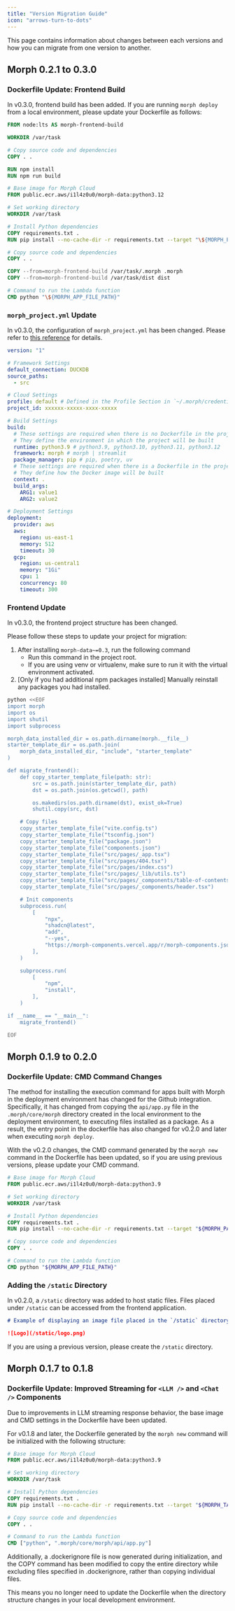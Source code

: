 ```yaml
---
title: "Version Migration Guide"
icon: "arrows-turn-to-dots"
---
```


This page contains information about changes between each versions and how you can migrate from one version to another.

## Morph 0.2.1 to 0.3.0

### Dockerfile Update: Frontend Build

In v0.3.0, frontend build has been added. If you are running `morph deploy` from a local environment, please update your Dockerfile as follows:

```dockerfile
FROM node:lts AS morph-frontend-build

WORKDIR /var/task

# Copy source code and dependencies
COPY . .

RUN npm install
RUN npm run build

# Base image for Morph Cloud
FROM public.ecr.aws/i1l4z0u0/morph-data:python3.12

# Set working directory
WORKDIR /var/task

# Install Python dependencies
COPY requirements.txt .
RUN pip install --no-cache-dir -r requirements.txt --target "\${MORPH_PACKAGE_ROOT}"

# Copy source code and dependencies
COPY . .

COPY --from=morph-frontend-build /var/task/.morph .morph
COPY --from=morph-frontend-build /var/task/dist dist

# Command to run the Lambda function
CMD python "\${MORPH_APP_FILE_PATH}"
```

### `morph_project.yml` Update

In v0.3.0, the configuration of `morph_project.yml` has been changed. Please refer to [this reference](/reference/en/framework/morph-project) for details.

```yaml
version: "1"

# Framework Settings
default_connection: DUCKDB
source_paths:
  - src

# Cloud Settings
profile: default # Defined in the Profile Section in `~/.morph/credentials`
project_id: xxxxxx-xxxxx-xxxx-xxxxx

# Build Settings
build:
  # These settings are required when there is no Dockerfile in the project root.
  # They define the environment in which the project will be built
  runtime: python3.9 # python3.9, python3.10, python3.11, python3.12
  framework: morph # morph | streamlit
  package_manager: pip # pip, poetry, uv
  # These settings are required when there is a Dockerfile in the project root.
  # They define how the Docker image will be built
  context: .
  build_args:
    ARG1: value1
    ARG2: value2

# Deployment Settings
deployment:
  provider: aws
  aws:
    region: us-east-1
    memory: 512
    timeout: 30
  gcp:
    region: us-central1
    memory: "1Gi"
    cpu: 1
    concurrency: 80
    timeout: 300
```

### Frontend Update

In v0.3.0, the frontend project structure has been changed.

Please follow these steps to update your project for migration:

1. After installing `morph-data~=0.3`, run the following command
   - Run this command in the project root.
   - If you are using venv or virtualenv, make sure to run it with the virtual environment activated.
2. [Only if you had additional npm packages installed] Manually reinstall any packages you had installed.

```bash
python <<EOF
import morph
import os
import shutil
import subprocess

morph_data_installed_dir = os.path.dirname(morph.__file__)
starter_template_dir = os.path.join(
    morph_data_installed_dir, "include", "starter_template"
)

def migrate_frontend():
    def copy_starter_template_file(path: str):
        src = os.path.join(starter_template_dir, path)
        dst = os.path.join(os.getcwd(), path)

        os.makedirs(os.path.dirname(dst), exist_ok=True)
        shutil.copy(src, dst)

    # Copy files
    copy_starter_template_file("vite.config.ts")
    copy_starter_template_file("tsconfig.json")
    copy_starter_template_file("package.json")
    copy_starter_template_file("components.json")
    copy_starter_template_file("src/pages/_app.tsx")
    copy_starter_template_file("src/pages/404.tsx")
    copy_starter_template_file("src/pages/index.css")
    copy_starter_template_file("src/pages/_lib/utils.ts")
    copy_starter_template_file("src/pages/_components/table-of-contents.tsx")
    copy_starter_template_file("src/pages/_components/header.tsx")

    # Init components
    subprocess.run(
        [
            "npx",
            "shadcn@latest",
            "add",
            "--yes",
            "https://morph-components.vercel.app/r/morph-components.json",
        ],
    )

    subprocess.run(
        [
            "npm",
            "install",
        ],
    )

if __name__ == "__main__":
    migrate_frontend()

EOF
```

## Morph 0.1.9 to 0.2.0

### Dockerfile Update: CMD Command Changes

The method for installing the execution command for apps built with Morph in the deployment environment has changed for the Github integration.
Specifically, it has changed from copying the `api/app.py` file in the `.morph/core/morph` directory created in the local environment to the deployment environment, to executing files installed as a package.
As a result, the entry point in the dockerfile has also changed for v0.2.0 and later when executing `morph deploy`.

With the v0.2.0 changes, the CMD command generated by the `morph new` command in the Dockerfile has been updated, so if you are using previous versions, please update your CMD command.

```dockerfile
# Base image for Morph Cloud
FROM public.ecr.aws/i1l4z0u0/morph-data:python3.9

# Set working directory
WORKDIR /var/task

# Install Python dependencies
COPY requirements.txt .
RUN pip install --no-cache-dir -r requirements.txt --target "${MORPH_PACKAGE_ROOT}"

# Copy source code and dependencies
COPY . .

# Command to run the Lambda function
CMD python "${MORPH_APP_FILE_PATH}"
```

### Adding the `/static` Directory

In v0.2.0, a `/static` directory was added to host static files. Files placed under `/static` can be accessed from the frontend application.

```markdown
# Example of displaying an image file placed in the `/static` directory

![Logo](/static/logo.png)
```

If you are using a previous version, please create the `/static` directory.

## Morph 0.1.7 to 0.1.8

### Dockerfile Update: Improved Streaming for `<LLM />` and `<Chat />` Components

Due to improvements in LLM streaming response behavior, the base image and CMD settings in the Dockerfile have been updated.

For v0.1.8 and later, the Dockerfile generated by the `morph new` command will be initialized with the following structure:

```dockerfile
# Base image for Morph Cloud
FROM public.ecr.aws/i1l4z0u0/morph-data:python3.9

# Set working directory
WORKDIR /var/task

# Install Python dependencies
COPY requirements.txt .
RUN pip install --no-cache-dir -r requirements.txt --target "${MORPH_TASK_ROOT}"

# Copy source code and dependencies
COPY . .

# Command to run the Lambda function
CMD ["python", ".morph/core/morph/api/app.py"]
```

Additionally, a .dockerignore file is now generated during initialization, and the COPY command has been modified to copy the entire directory while excluding files specified in .dockerignore, rather than copying individual files.

This means you no longer need to update the Dockerfile when the directory structure changes in your local development environment.
